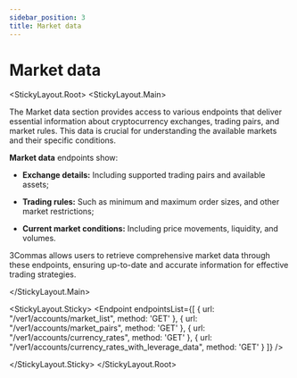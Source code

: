 ```yaml
---
sidebar_position: 3
title: Market data
---
```



# Market data

<StickyLayout.Root>
<StickyLayout.Main>

The Market data section provides access to various endpoints that deliver essential information about cryptocurrency exchanges, trading pairs, and market rules.
This data is crucial for understanding the available markets and their specific conditions.

**Market data** endpoints show:

* **Exchange details:** Including supported trading pairs and available assets;

* **Trading rules:** Such as minimum and maximum order sizes, and other market restrictions;

* **Current market conditions:** Including price movements, liquidity, and volumes.

3Commas allows users to retrieve comprehensive market data through these endpoints, ensuring up-to-date and accurate information for effective trading strategies.

</StickyLayout.Main>

<StickyLayout.Sticky>
<Endpoint
  endpointsList={[
    {
      url: "/ver1/accounts/market_list",
      method: 'GET'
    },
    {
      url: "/ver1/accounts/market_pairs",
      method: 'GET'
    },
    {
      url: "/ver1/accounts/currency_rates",
      method: 'GET'
    },
    {
      url: "/ver1/accounts/currency_rates_with_leverage_data",
      method: 'GET'
    }
  ]}
/>

</StickyLayout.Sticky>
</StickyLayout.Root>
